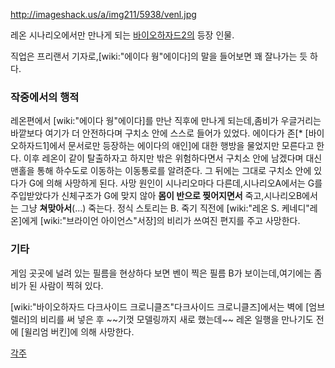 http://imageshack.us/a/img211/5938/venl.jpg

레온 시나리오에서만 만나게 되는 [[바이오하자드2]]의 등장 인물. 

직업은 프리랜서 기자로,[wiki:"에이다 웡"에이다]의 말을 들어보면 꽤 잘나가는 듯 하다.

=== 작중에서의 행적 ===
레온편에서 [wiki:"에이다 웡"에이다]를 만난 직후에 만나게 되는데,좀비가 우글거리는 바깥보다 여기가 더 안전하다며 구치소 안에 스스로 들어가 있었다. 에이다가 존[* [바이오하자드1]에서 문서로만 등장하는 에이다의 애인]에 대한 행방을 물었지만 모른다고 한다.
이후 레온이 같이 탈출하자고 하지만 밖은 위험하다면서 구치소 안에 남겠다며 대신 맨홀을 통해 하수도로 이동하는 이동통로를 알려준다.
그 뒤에는 그대로 구치소 안에 있다가 G에 의해 사망하게 된다.
사망 원인이 시나리오마다 다른데,시나리오A에서는 G를 주입받았다가 신체구조가 G에 맞지 않아 '''몸이 반으로 찢어지면서''' 죽고,시나리오B에서는 그냥 '''쳐맞아서'''(...) 죽는다. 정식 스토리는 B.
죽기 직전에 [wiki:"레온 S. 케네디"레온]에게 [wiki:"브라이언 아이언스"서장]의 비리가 쓰여진 편지를 주고 사망한다.

=== 기타 ===
게임 곳곳에 널려 있는 필름을 현상하다 보면 벤이 찍은 필름 B가 보이는데,여기에는 좀비가 된 사람이 찍혀 있다.

[wiki:"바이오하자드 다크사이드 크로니클즈"다크사이드 크로니클즈]에서는 벽에 [엄브렐러]의 비리를 써 넣은 후 ~~기껏 모델링까지 새로 했는데~~ 레온 일행을 만나기도 전에  [윌리엄 버킨]에 의해 사망한다.

[[각주]]
